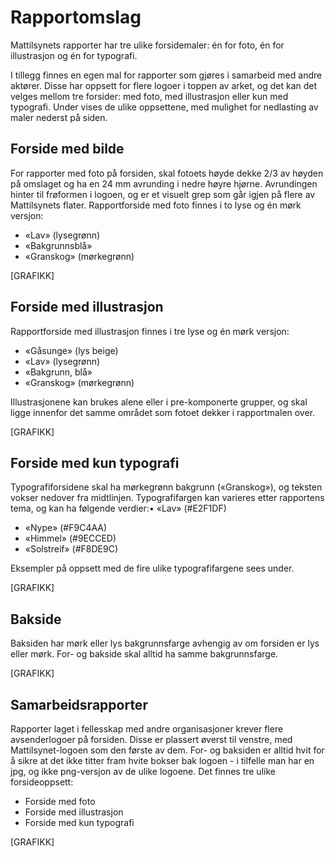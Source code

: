 
<Meta title="Profilering/Rapportomslag" />

# Rapportomslag

Mattilsynets rapporter har tre ulike forsidemaler: én for foto, én for illustrasjon og én for typografi.

I tillegg finnes en egen mal for rapporter som gjøres i samarbeid med andre aktører. Disse har oppsett for flere logoer i toppen av arket, og det kan det velges mellom tre forsider: med foto, med illustrasjon eller kun med typografi. 
Under vises de ulike oppsettene, med mulighet for nedlasting av maler nederst på siden.

## Forside med bilde
For rapporter med foto på forsiden, skal fotoets høyde dekke 2/3 av høyden på omslaget og ha en 24 mm avrunding i nedre høyre hjørne. Avrundingen hinter til frøformen i logoen, og er et visuelt grep som går igjen på flere av Mattilsynets flater. Rapportforside med foto finnes i to lyse og én mørk versjon:
- «Lav» (lysegrønn)
- «Bakgrunnsblå»
- «Granskog» (mørkegrønn)

[GRAFIKK]

## Forside med illustrasjon
Rapportforside med illustrasjon finnes i tre lyse og én mørk versjon:

- «Gåsunge» (lys beige)
- «Lav» (lysegrønn)
- «Bakgrunn, blå»
- «Granskog» (mørkegrønn)

Illustrasjonene kan brukes alene eller i pre-komponerte grupper, og skal ligge innenfor det samme området som fotoet dekker i rapportmalen over.

[GRAFIKK]

## Forside med kun typografi
Typografiforsidene skal ha mørkegrønn bakgrunn («Granskog»), og teksten vokser nedover fra midtlinjen. Typografifargen kan varieres etter rapportens tema, og kan ha følgende verdier:• «Lav» (#E2F1DF)
- «Nype» (#F9C4AA)
- «Himmel» (#9ECCED)
- «Solstreif» (#F8DE9C)

Eksempler på oppsett med de fire ulike typografifargene sees under.

[GRAFIKK]

## Bakside
Baksiden har mørk eller lys bakgrunnsfarge avhengig av om forsiden er lys eller mørk. For- og bakside skal alltid ha samme bakgrunnsfarge.

[GRAFIKK]

## Samarbeidsrapporter
Rapporter laget i fellesskap med andre organisasjoner krever flere avsenderlogoer på forsiden. Disse er plassert øverst til venstre, med Mattilsynet-logoen som den første av dem. For- og baksiden er alltid hvit for å sikre at det ikke titter fram hvite bokser bak logoen - i tilfelle man har en jpg, og ikke png-versjon av de ulike logoene. Det finnes tre ulike forsideoppsett:

- Forside med foto
- Forside med illustrasjon
- Forside med kun typografi

[GRAFIKK]